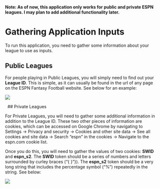 **Note: As of now, this application only works for public and private ESPN leagues. I may plan to add additional functionality later.**


# Gathering Application Inputs

To run this application, you need to gather some information about your league to use as inputs. 


## Public Leagues

For people playing in Public Leagues, you will simply need to find out your **League ID**. This is simple, as it can usually be found in the url of any page on the ESPN Fantasy Football website. See below for an example:

![](league_id.jpg)

&nbsp;
## Private Leagues

For Private Leagues, you will need to gather some additional information in addition to the League ID. These two other pieces of information are cookies, which can be accessed on Google Chrome by navigating to Settings -> Privacy and security -> Cookies and other site data -> See all cookies and site data -> Search "espn" in the cookies -> Navigate to the espn.com cookie list. 

Once you do this, you will need to gather the values of two cookies: **SWID** and **espn_s2**. The **SWID** token should be a series of numbers and letters surrounded by curley braces ("{ }"}). The **espn_s2** token should be a very long string that includes the percentage symbol ("%") repeatedly in the string. See below:

![](cookies.PNG)
